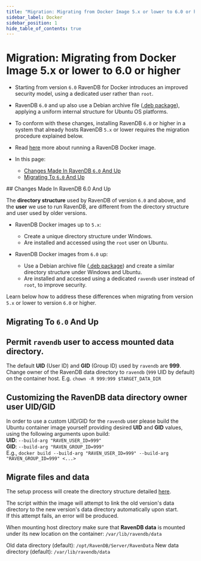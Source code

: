 ```yaml
---
title: "Migration: Migrating from Docker Image 5.x or lower to 6.0 or higher"
sidebar_label: Docker
sidebar_position: 1
hide_table_of_contents: true
---
```



# Migration: Migrating from Docker Image 5.x or lower to 6.0 or higher
<Admonition type="note" title="Note">

* Starting from version `6.0` RavenDB for Docker introduces an 
  improved security model, using a dedicated user rather than `root`.  
* RavenDB `6.0` and up also use a Debian archive file 
  ([.deb package](../../start/installation/gnu-linux/deb.mdx)), 
  applying a uniform internal structure for Ubuntu OS platforms.  
* To conform with these changes, installing RavenDB `6.0` or higher 
  in a system that already hosts RavenDB `5.x` or lower requires 
  the migration procedure explained below.  
* Read [here](../../start/containers/image-usage.mdx) more about running a RavenDB Docker image.  

* In this page:  
  * [Changes Made In RavenDB `6.0` And Up](../../migration/server/docker.mdx#changes-made-in-ravendb-6.0-and-up)  
  * [Migrating To `6.0` And Up](../../migration/server/docker.mdx#migrating-to-6.0-and-up)  

</Admonition>
## Changes Made In RavenDB 6.0 And Up  

The **directory structure** used by RavenDB of version `6.0` 
and above, and the **user** we use to run RavenDB, are different 
from the directory structure and user used by older versions.  

* RavenDB Docker images up to `5.x`:  
   * Create a unique directory structure under Windows.  
   * Are installed and accessed using the `root` user on Ubuntu.  

* RavenDB Docker images from `6.0` up:  
   * Use a Debian archive file ([.deb package](../../start/installation/gnu-linux/deb.mdx)) 
     and create a similar directory structure under Windows and Ubuntu.  
   * Are installed and accessed using a dedicated `ravendb` user 
     instead of `root`, to improve security.  

Learn below how to address these differences when migrating 
from version `5.x` or lower to version `6.0` or higher.  



## Migrating To `6.0` And Up  

## Permit `ravendb` user to access mounted data directory.  

The default **UID** (User ID) and **GID** (Group ID) 
used by `ravendb` are **999**.  
Change owner of the RavenDB data directory to `ravendb` (`999` UID by default) on the container host.
E.g. `chown -R 999:999 $TARGET_DATA_DIR`

## Customizing the RavenDB data directory owner user UID/GID 

In order to use a custom UID/GID for the `ravendb` user please build the Ubuntu container image yourself providing desired **UID** and 
**GID** values, using the following arguments upon build:  
**UID**: `--build-arg "RAVEN_USER_ID=999"`  
**GID**: `--build-arg "RAVEN_GROUP_ID=999"`  
E.g., `docker build --build-arg "RAVEN_USER_ID=999" --build-arg "RAVEN_GROUP_ID=999" <...>`  

## Migrate files and data  

The setup process will create the directory structure detailed 
[here](../../start/installation/gnu-linux/deb.mdx#file-system-locations).  
  
The script within the image will attempt to link the old version's 
data directory to the new version's data directory automatically upon start.  
If this attempt fails, an error will be produced.  

When mounting host directory make sure that **RavenDB data** is mounted under its new 
location on the container: `/var/lib/ravendb/data`  

Old data directory (default): `/opt/RavenDB/Server/RavenData`
New data directory (default): `/var/lib/ravendb/data`


